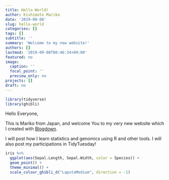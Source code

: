 ```yaml
---
title: Hello World!
author: Kishimoto Mariko
date: '2019-09-08'
slug: hello-world
categories: []
tags: []
subtitle: ''
summary: 'Welcome to my new website!'
authors: []
lastmod: '2019-09-08T00:46:34+09:00'
featured: no
image:
  caption: ''
  focal_point: ''
  preview_only: no
projects: []
draft: no
---
```


```r
library(tidyverse)
library(ghibli)
```

Hello Everyone,

This is Mariko from Japan, and welcome You to my very new website which I created with [Blogdown](https://bookdown.org/yihui/blogdown/).

I will post how I learn statistics and genomics using R and other tools. I will also post my participations in TidyTuesday!

```r
iris %>%
  ggplot(aes(Sepal.Length, Sepal.Width, color = Species)) +
  geom_point() +
  theme_minimal() +
  scale_colour_ghibli_d("LaputaMedium", direction = -1)
```